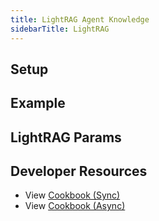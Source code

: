 ```yaml
---
title: LightRAG Agent Knowledge
sidebarTitle: LightRAG
---
```


## Setup

## Example


## LightRAG Params


## Developer Resources

- View [Cookbook (Sync)](https://github.com/agno-agi/agno/tree/main/cookbook/agent_concepts/knowledge/vector_dbs/lance_db/lance_db.py)
- View [Cookbook (Async)](https://github.com/agno-agi/agno/tree/main/cookbook/agent_concepts/knowledge/vector_dbs/lance_db/async_lance_db.py)